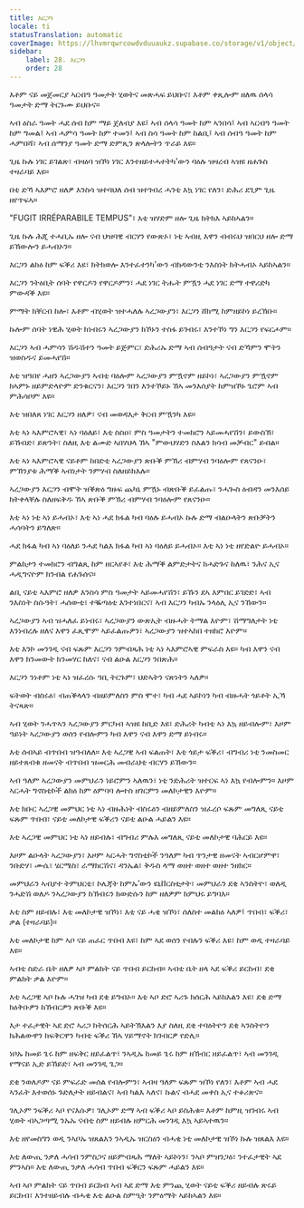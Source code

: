 ```yaml
---
title: እርጋን
locale: ti
statusTranslation: automatic
coverImage: https://lhvmrqwrcowdvduuaukz.supabase.co/storage/v1/object/public/strapi-uploads/small_cover-educacion-fundamental.webp-2d51a7828a2b1309555be27f7e2a61a0.webp
sidebar:
    label: 28. እርጋን
    order: 28
---
```

እቶም ናይ መጀመርያ ኣርብዓ ዓመታት ሂወትና መጽሓፍ ይህቡና፣ እቶም ቀጺሎም ዘለዉ ሰላሳ ዓመታት ድማ ትርጉሙ ይህቡና።

ኣብ ዕስራ ዓመት ሓደ ሰብ ከም ማይ ጀለብያ እዩ፤ ኣብ ሰላሳ ዓመት ከም ኣንበሳ፤ ኣብ ኣርብዓ ዓመት ከም ግመል፤ ኣብ ሓምሳ ዓመት ከም ተመን፤ ኣብ ስሳ ዓመት ከም ከልቢ፤ ኣብ ሰብዓ ዓመት ከም ሓምበሻ፣ ኣብ ሰማንያ ዓመት ድማ ድምጺን ጽላሎትን ጥራይ እዩ።

ጊዜ ኩሉ ነገር ይገልጽ፣ ብዛዕባ ዝኾነ ነገር እንተዘይተሓተትካ'ውን ባዕሉ ዝዛረብ ኣዝዩ ዘሐጉስ ተዛራባይ እዩ።

በቲ ድኻ ኣእምሮ ዘለዎ እንስሳ ዝተባህለ ሰብ ዝተገብረ ሓንቲ እኳ ነገር የለን፣ ድሕሪ ደጊም ጊዜ ዘየጥፍኣ።

"FUGIT IRRÉPARABILE TEMPUS"፣ እቲ ዝሃድም ዘሎ ጊዜ ክትክእ ኣይከኣልን።

ጊዜ ኩሉ ሕጂ ተሓቢኡ ዘሎ ናብ ህዝባዊ ብርሃን የውጽኦ፣ ነቲ ኣብዚ እዋን ብብሩህ ዝበርህ ዘሎ ድማ ይኽውሎን ይሓብኦን።

እርጋን ልክዕ ከም ፍቕሪ እዩ፣ ክትክወሎ እንተፈተንካ'ውን ብክዳውንቲ ንእስነት ክትሓብኦ ኣይከኣልን።

እርጋን ንትዕቢት ሰባት የዋርዶን የዋርዶምን፣ ሓደ ነገር ትሑት ምዃን ሓደ ነገር ድማ ተዋሪድካ ምውዳቕ እዩ።

ምማት ክቐርብ ከሎ፣ እቶም ብሂወት ዝተሓለሉ ኣረጋውያን፣ እርጋን ሸክሚ ከምዘይኮነ ይረኽቡ።

ኩሎም ሰባት ነዊሕ ሂወት ክነብሩን ኣረጋውያን ክኾኑን ተስፋ ይገብሩ፣ እንተኾነ ግን እርጋን የፍርሖም።

እርጋን ኣብ ሓምሳን ሽዱሽተን ዓመት ይጅምር፣ ድሕሪኡ ድማ ኣብ ሰብዓታት ናብ ድኻምን ሞትን ዝወስዱና ይመሓየሽ።

እቲ ዝዓበየ ሓዘን ኣረጋውያን ኣብቲ ባዕሎም ኣረጋውያን ምዃኖም ዘይኮነ፣ ኣረጋውያን ምዃኖም ክኣምኑ ዘይምድላዮም ድንቁርናን፣ እርጋን ገበን እንተኾይኑ ኸኣ መንእሰያት ከምዝኾኑ ጌሮም ኣብ ምሕሳቦም እዩ።

እቲ ዝበለጸ ነገር እርጋን ዘለዎ፣ ናብ መወዳእታ ቅርብ ምዃንካ እዩ።

እቲ ኣነ ኣእምሮኣዊ፣ ኣነ ባዕለይ፣ እቲ ስስዐ፣ ምስ ዓመታትን ተመክሮን ኣይመሓየሽን፣ ይውስኽ፣ ይኸብድ፣ ይጽንት፣ ስለዚ እቲ ልሙድ ኣበሃህላ ኸኣ "ምውህሃድን ስእልን ክሳብ መቓብር" ይብል።

እቲ ኣነ ኣእምሮኣዊ ናይቶም ከበድቲ ኣረጋውያን ጽቡቕ ምኽሪ ብምሃብ ንባዕሎም የጸናንዑ፣ ምኽንያቱ ሕማቕ ኣብነታት ንምሃብ ስለዘይክእሉ።

ኣረጋውያን እርጋን ብሞት ዝቕጽዕ ግዙፍ ጨካኒ ምዃኑ ብጽቡቕ ይፈልጡ፣ ንሓጐስ ዕብዳን መንእሰይ ክትቀላቐሉ ስለዘፍቅዱ ኸኣ ጽቡቕ ምኽሪ ብምሃብ ንባዕሎም የጸናንዑ።

እቲ ኣነ ነቲ ኣነ ይሓብኦ፣ እቲ ኣነ ሓደ ክፋል ካብ ባዕሉ ይሓብኦ ኩሉ ድማ ብልዑላትን ጽቡቓትን ሓሳባትን ይግለጽ።

ሓደ ክፋል ካብ ኣነ ባዕለይ ንሓደ ካልእ ክፋል ካብ ኣነ ባዕለይ ይሓብኦ። እቲ ኣነ ነቲ ዘየድልዮ ይሓብኦ።

ምልከታን ተመክሮን ብግልጺ ከም ዘርኣየቶ፣ እቲ ሕማቕ ልምድታትና ክሓድጉና ከለዉ፣ ንሕና ኢና ሓዲግናዮም ክንብል የሐጉሰና።

ልቢ ናይቲ ኣእምሮ ዘለዎ እንስሳ ምስ ዓመታት ኣይመሓየሽን፣ ይኹን ደኣ እምበር ይገድድ፣ ኣብ ንእስነት ስሱዓት፣ ሓሰውቲ፣ ተቘጣዕቲ እንተነበርና፣ ኣብ እርጋን ካብኡ ንላዕሊ ኢና ንኸውን።

ኣረጋውያን ኣብ ዝሓለፈ ይነብሩ፣ ኣረጋውያን ውጽኢት ብዙሓት ትማል እዮም፣ ሽማግለታት ነቲ እንነብረሉ ዘለና እዋን ፈጺሞም ኣይፈልጡዎን፣ ኣረጋውያን ዝተኣከበ ተዘክሮ እዮም።

እቲ እንኮ መንገዲ ናብ ፍጹም እርጋን ንምብጻሕ ነቲ ኣነ ኣእምሮኣዊ ምፍራስ እዩ። ካብ እዋን ናብ እዋን ክንመውት ክንመሃር ከለና፣ ናብ ልዑል እርጋን ንበጽሕ።

እርጋን ንነቶም ነቲ ኣነ ዝፈረሱ ዓቢ ትርጉም፣ ህድኣትን ናጽነትን ኣለዎ።

ፍትወት ብስሩዕ፣ ብጠቕላላን ብዘይምለስን ምስ ሞተ፣ ካብ ሓደ ኣይኮነን ካብ ብዙሓት ጎይቶት ኢኻ ትናጻጽ።

ኣብ ሂወት ንሓጥኣን ኣረጋውያን ምርካብ ኣዝዩ ከቢድ እዩ፣ ድሕሪት ካብቲ ኣነ እኳ ዘይብሎም፣ እዞም ዓይነት ኣረጋውያን ወሰን የብሎምን ካብ እዋን ናብ እዋን ድማ ይነብሩ።

እቲ ሰብኣይ ብጥበብ ዝዓብለለ። እቲ ኣረጋዊ ኣብ ፍልጠት፣ እቲ ጎይታ ፍቕሪ፣ ብግብሪ ነቲ ንመስመር ዘይተጸብቁ ዘመናት ብጥበብ ዝመርሕ መብራህቲ ብርሃን ይኸውን።

ኣብ ዓለም ኣረጋውያን መምህራን ነይሮምን ኣለዉን፣ ነቲ ንድሕሪት ዝተርፍ ኣነ እኳ የብሎምን። እዞም ኣርሓት ግኖስቲኮች ልክዕ ከም ዕምባባ ሎተስ ዘገርምን መለኮታዊን እዮም።

እቲ ክቡር ኣረጋዊ መምህር ነቲ ኣነ ብዙሕነት ብስሩዕን ብዘይምለስን ዝፈረሶ ፍጹም መግለጺ ናይቲ ፍጹም ጥበብ፣ ናይቲ መለኮታዊ ፍቕሪን ናይቲ ልዑል ሓይልን እዩ።

እቲ ኣረጋዊ መምህር ነቲ ኣነ ዘይብሉ፣ ብግብሪ ምሉእ መግለጺ ናይቲ መለኮታዊ ባሕርይ እዩ።

እዞም ልዑላት ኣረጋውያን፣ እዞም ኣርሓት ግኖስቲኮች ንዓለም ካብ ጥንታዊ ዘመናት ኣብርሆምዋ፣ ንቡድሃ፣ ሙሴ፣ ሄርሜስ፣ ራማክርሽና፣ ዳንኤል፣ ቅዱስ ላማ ወዘተ ወዘተ ወዘተ ንዘክር።

መምህራን ኣብያተ ትምህርቲ፣ ኮሌጃት ከምኡ’ውን ዩኒቨርስቲታት፣ መምህራን ደቂ ኣንስትዮ፣ ወለዲ ንሓድሽ ወለዶ ንኣረጋውያን ከኽብሩን ክውድሱን ከም ዘለዎም ክምህሩ ይግባእ።

እቲ ስም ዘይብሉ፣ እቲ መለኮታዊ ዝኾነ፣ እቲ ናይ ሓቂ ዝኾነ፣ ሰለስተ መልክዕ ኣለዎ፤ ጥበብ፣ ፍቕሪ፣ ቃል (ተዛራባይ)።

እቲ መለኮታዊ ከም ኣቦ ናይ ጠፈር ጥበብ እዩ፣ ከም ኣደ ወሰን የብሉን ፍቕሪ እዩ፣ ከም ወዲ ተዛራባይ እዩ።

ኣብቲ ስድራ ቤት ዘለዎ ኣቦ ምልክት ናይ ጥበብ ይርከብ። ኣብቲ ቤት ዘላ ኣደ ፍቕሪ ይርከብ፣ ደቂ ምልክት ቃል እዮም።

እቲ ኣረጋዊ ኣቦ ኩሉ ሓገዝ ካብ ደቂ ይግብኦ። እቲ ኣቦ ድሮ ኣሪጉ ክሰርሕ ኣይክእልን እዩ፣ ደቂ ድማ ክዕቅቡዎን ከኽብርዎን ጽቡቕ እዩ።

እታ ተፈታዊት ኣደ ድሮ ኣሪጋ ክትሰርሕ ኣይትኽእልን እያ ስለዚ ደቂ ተባዕትዮን ደቂ ኣንስትዮን ክሕልውዋን ከፍቅርዋን ካብቲ ፍቕሪ ኸኣ ሃይማኖት ክገብርዎ የድሊ።

ነቦኡ ከመይ ጌሩ ከም ዘፍቅር ዘይፈልጥ፣ ንኣዲኡ ከመይ ጌሩ ከም ዘኽብር ዘይፈልጥ፣ ኣብ መንገዲ የማናይ ኢድ ይኸይድ፣ ኣብ መንገዲ ጌጋ።

ደቂ ንወለዶም ናይ ምፍራድ መሰል የብሎምን፣ ኣብዛ ዓለም ፍጹም ዝኾነ የለን፣ እቶም ኣብ ሓደ ኣንፈት እተወሰኑ ጉድለታት ዘይብልና፣ ኣብ ካልእ ኣለና፣ ኩልና ብሓደ መቀስ ኢና ተቆሪጽና።

ገሊኦም ንፍቕሪ ኣቦ የናእሱዎ፣ ገሊኦም ድማ ኣብ ፍቕሪ ኣቦ ይስሕቁ። እቶም ከምዚ ዝገብሩ ኣብ ሂወት ብኣጋጣሚ ንኡኡ ናብቲ ስም ዘይብሉ ዘምርሕ መንገዲ እኳ ኣይኣተዉን።

እቲ ዘየመስግን ወዲ ንኣቦኡ ዝጸልእን ንኣዲኡ ዝርስዕን ብሓቂ ነቲ መለኮታዊ ዝኾነ ኩሉ ዝጸልእ እዩ።

እቲ ለውጢ ንቃለ ሓሳብ ንምስጋና ዘይምብጻሕ ማለት ኣይኮነን፣ ንኣቦ ምዝንጋዕ፣ ንተፈታዊት ኣደ ምንኣስ። እቲ ለውጢ ንቃለ ሓሳብ ጥበብ ፍቕርን ፍጹም ሓይልን እዩ።

ኣብ ኣቦ ምልክት ናይ ጥበብ ይርከብ ኣብ ኣደ ድማ እቲ ምንጪ ሂወት ናይቲ ፍቕሪ ዘይብሉ ጽሩይ ይርከብ፣ እንተዘይብሉ ብሓቂ እቲ ልዑል ስምዒት ንምዕማት ኣይከኣልን እዩ።

